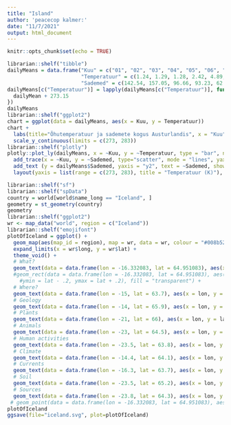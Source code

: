 ```yaml
---
title: "Island"
author: 'peacecop kalmer:'
date: "11/7/2021"
output: html_document
---
```


```r
knitr::opts_chunk$set(echo = TRUE)
```

```r
librarian::shelf("tibble")
dailyMeans = data.frame("Kuu" = c("01", "02", "03", "04", "05", "06", "07", "08", "09", "10", "11", "12"),
                        "Temperatuur" = c(1.24, 1.29, 1.28, 2.42, 4.89, 8.09, 9.69, 9.64, 7.81, 4.94, 2.34, .44),
                        "Sademed" = c(142.54, 157.05, 96.66, 93.23, 62.75, 48.42, 73.1, 100.87, 152.51, 136.85, 116.54, 144.2))
dailyMeans[c("Temperatuur")] = lapply(dailyMeans[c("Temperatuur")], function(dailyMean) {
  dailyMean + 273.15
})
dailyMeans
librarian::shelf("ggplot2")
chart = ggplot(data = dailyMeans, aes(x = Kuu, y = Temperatuur))
chart +
  labs(title="Õhutemperatuur ja sademete kogus Austurlandis", x = "Kuu", y = "Temperatuur (K)")+
  scale_y_continuous(limits = c(273, 283))
librarian::shelf("plotly")
plotly::plot_ly(dailyMeans, x = ~Kuu, y = ~Temperatuur, type = "bar", name = "Temperatuurid", text = ~Temperatuur) %>%
  add_trace(x = ~Kuu, y = ~Sademed, type="scatter", mode = "lines", yaxis = "y2", name = "Sademeid") %>%
  add_text (y = dailyMeans$Sademed, yaxis = "y2", text = ~Sademed, showlegend = FALSE) %>%
  layout(yaxis = list(range = c(273, 283), title = "Temperatuur (K)"), yaxis2 = list(range = c(0, 160), overlaying = "y", side = "right", title = "Sademed (mm)"))
```

```r
librarian::shelf("sf")
librarian::shelf("spData")
country = world[world$name_long == "Iceland", ]
geometry = st_geometry(country)
geometry
librarian::shelf("ggplot2")
wr <- map_data("world", region = c("Iceland"))
librarian::shelf("emojifont")
plotOfIceland = ggplot() +
  geom_map(aes(map_id = region), map = wr, data = wr, colour = "#008b52", fill = "#008b52", size = 0) +
  expand_limits(x = wr$long, y = wr$lat) + 
  theme_void() + 
  # What?
  geom_text(data = data.frame(lon = -16.332083, lat = 64.951083), aes(x = lon, y = lat), family = "EmojiOne", label = "\U1F6E3", size = 16, vjust = .2, color = "#ffffff") +
  #geom_rect(data = data.frame(lon = -16.332083, lat = 64.951083), aes(xmin = lon - 5, xmax = lon + .5, 
    #ymin = lat - .2, ymax = lat + .2), fill = "transparent") +
  # Where?
  geom_text(data = data.frame(lon = -15, lat = 63.7), aes(x = lon, y = lat), family = "EmojiOne", label = "\U1F310", size = 16, vjust = .2, color = "#DC1E35") +
  # Geology
  geom_text(data = data.frame(lon = -14, lat = 65.9), aes(x = lon, y = lat), family = "EmojiOne", label = "\U1F3d7", size = 16, vjust = .2, color = "#DC1E35") +
  # Plants
  geom_text(data = data.frame(lon = -21, lat = 66), aes(x = lon, y = lat), family = "EmojiOne", label = "\U1F331", size = 16, vjust = .2, color = "#DC1E35") +
  # Animals
  geom_text(data = data.frame(lon = -23, lat = 64.5), aes(x = lon, y = lat), family = "EmojiOne", label = "\U1F40e", size = 16, vjust = .2, color = "#DC1E35") +
  # Human activities
  geom_text(data = data.frame(lon = -23.5, lat = 63.8), aes(x = lon, y = lat), family = "EmojiOne", label = "\U1F477", size = 16, vjust = .2, color = "#DC1E35") +
  # Climate
  geom_text(data = data.frame(lon = -14.4, lat = 64.1), aes(x = lon, y = lat), family = "EmojiOne", label = "\U1F326", size = 16, vjust = .2, color = "#DC1E35") +
  # Currents
  geom_text(data = data.frame(lon = -16.3, lat = 63.7), aes(x = lon, y = lat), family = "EmojiOne", label = "\U1F30a", size = 16, vjust = .2, color = "#DC1E35") +
  # Soil
  geom_text(data = data.frame(lon = -23.5, lat = 65.2), aes(x = lon, y = lat), family = "EmojiOne", label = "\U1F30b", size = 16, vjust = .2, color = "#DC1E35") +
  # Sources
  geom_text(data = data.frame(lon = -23.8, lat = 64.3), aes(x = lon, y = lat), family = "EmojiOne", label = "\U2668", size = 16, vjust = .2, color = "#DC1E35")
 # geom_point(data = data.frame(lon = -16.332083, lat = 64.951083), aes(x = lon, y = lat))
plotOfIceland
ggsave(file="iceland.svg", plot=plotOfIceland)
```

